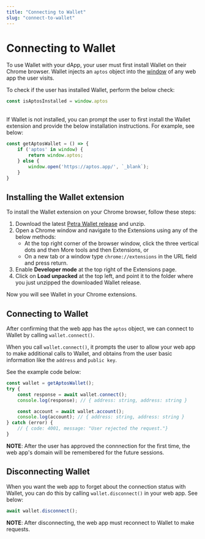 ```yaml
---
title: "Connecting to Wallet"
slug: "connect-to-wallet"
---
```


# Connecting to Wallet

To use Wallet with your dApp, your user must first install Wallet on their Chrome browser. Wallet injects an `aptos` object into the [window](https://developer.mozilla.org/en-US/docs/Web/API/Window) of any web app the user visits. 

To check if the user has installed Wallet, perform the below check:

```typescript
const isAptosInstalled = window.aptos
```

<br />
If Wallet is not installed, you can prompt the user to first install the Wallet extension and provide the below installation instructions. For example, see below:

```typescript
const getAptosWallet = () => {
    if ('aptos' in window) {
        return window.aptos;
    } else {
        window.open('https://aptos.app/', `_blank`);
    }
}
```

## Installing the Wallet extension 

To install the Wallet extension on your Chrome browser, follow these steps:

1. Download the latest [Petra Wallet release](https://github.com/aptos-labs/aptos-core/releases?q=wallet&expanded=true) and unzip.
2. Open a Chrome window and navigate to the Extensions using any of the below methods:
    - At the top right corner of the browser window, click the three vertical dots and then More tools and then Extensions, or
    - On a new tab or a window type `chrome://extensions` in the URL field and press return.
3. Enable **Developer mode** at the top right of the Extensions page.
4. Click on **Load unpacked** at the top left, and point it to the folder where you just unzipped the downloaded Wallet release.

Now you will see Wallet in your Chrome extensions.

## Connecting to Wallet

After confirming that the web app has the `aptos` object, we can connect to Wallet by calling `wallet.connect()`. 

When you call `wallet.connect()`, it prompts the user to allow your web app to make additional calls to Wallet, and obtains from the user basic information like the `address` and `public key`. 

See the example code below:

```typescript
const wallet = getAptosWallet();
try {
    const response = await wallet.connect();
    console.log(response); // { address: string, address: string }

    const account = await wallet.account();
    console.log(account); // { address: string, address: string }
} catch (error) {
    // { code: 4001, message: "User rejected the request."}
}
```

**NOTE**: After the user has approved the connnection for the first time, the web app's domain will be remembered for the future sessions. 

## Disconnecting Wallet

When you want the web app to forget about the connection status with Wallet, you can do this by calling `wallet.disconnect()` in your web app. See below:

```typescript
await wallet.disconnect();
```

**NOTE**: After disconnecting, the web app must reconnect to Wallet to make requests. 
